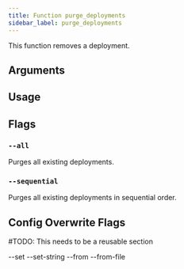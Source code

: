```yaml
---
title: Function purge_deployments
sidebar_label: purge_deployments
---
```


This function removes a deployment.

## Arguments


## Usage


## Flags

### `--all`

Purges all existing deployments.

### `--sequential`

Purges all existing deployments in sequential order.

## Config Overwrite Flags

#TODO: This needs to be a reusable section

--set
--set-string
--from
--from-file

